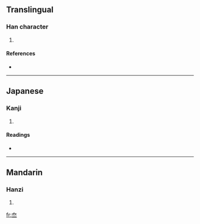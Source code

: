 ==Translingual==

===Han character===
{{Han char|rn=37|rad=大|as=02|sn=5|four=|canj=大一一 (KMM)}}

# {{defn|Han|sort=大02}}

====References====
* {{Han ref|kx=0249.110|dkj=05846|dj=0509.020|hdz=10524.030|uh=5933|ud=22835}}

----

==Japanese==

===Kanji===
{{ja-kanji|grade=|rs=大02}}

# {{defn|Japanese}}

====Readings====
* {{ja-readings|on=[[たい]] (tai)|kun=}}

----

==Mandarin==

===Hanzi===
{{cmn-hanzi|pin=[[tài]] ([[tai4]]), [[tou]] ([[tou5]])|wg=t'ai<sup>4</sup>, t'ou<sup>5</sup>}}

# {{defn|Mandarin}}

[[fr:夳]]